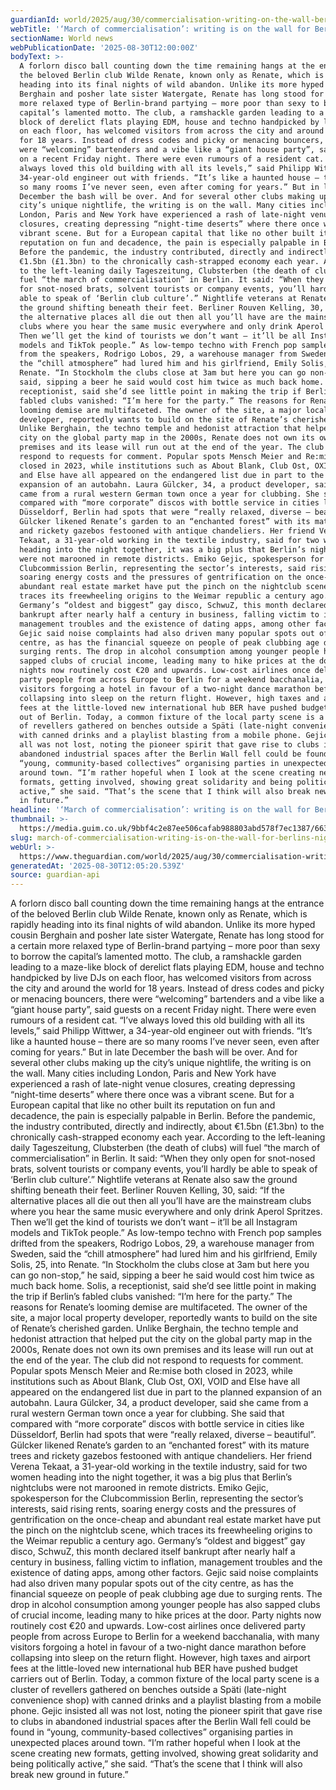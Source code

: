 ```yaml
---
guardianId: world/2025/aug/30/commercialisation-writing-on-the-wall-berlin-nightclubs
webTitle: '‘March of commercialisation’: writing is on the wall for Berlin’s nightclubs'
sectionName: World news
webPublicationDate: '2025-08-30T12:00:00Z'
bodyText: >-
  A forlorn disco ball counting down the time remaining hangs at the entrance of
  the beloved Berlin club Wilde Renate, known only as Renate, which is rapidly
  heading into its final nights of wild abandon. Unlike its more hyped cousin
  Berghain and posher late sister Watergate, Renate has long stood for a certain
  more relaxed type of Berlin-brand partying – more poor than sexy to borrow the
  capital’s lamented motto. The club, a ramshackle garden leading to a maze-like
  block of derelict flats playing EDM, house and techno handpicked by live DJs
  on each floor, has welcomed visitors from across the city and around the world
  for 18 years. Instead of dress codes and picky or menacing bouncers, there
  were “welcoming” bartenders and a vibe like a “giant house party”, said guests
  on a recent Friday night. There were even rumours of a resident cat. “I’ve
  always loved this old building with all its levels,” said Philipp Wittwer, a
  34-year-old engineer out with friends. “It’s like a haunted house – there are
  so many rooms I’ve never seen, even after coming for years.” But in late
  December the bash will be over. And for several other clubs making up the
  city’s unique nightlife, the writing is on the wall. Many cities including
  London, Paris and New York have experienced a rash of late-night venue
  closures, creating depressing “night-time deserts” where there once was a
  vibrant scene. But for a European capital that like no other built its
  reputation on fun and decadence, the pain is especially palpable in Berlin.
  Before the pandemic, the industry contributed, directly and indirectly, about
  €1.5bn (£1.3bn) to the chronically cash-strapped economy each year. According
  to the left-leaning daily Tageszeitung, Clubsterben (the death of clubs) will
  fuel “the march of commercialisation” in Berlin. It said: “When they only open
  for snot-nosed brats, solvent tourists or company events, you’ll hardly be
  able to speak of ‘Berlin club culture’.” Nightlife veterans at Renate also saw
  the ground shifting beneath their feet. Berliner Rouven Kelling, 30, said: “If
  the alternative places all die out then all you’ll have are the mainstream
  clubs where you hear the same music everywhere and only drink Aperol Spritzes.
  Then we’ll get the kind of tourists we don’t want – it’ll be all Instagram
  models and TikTok people.” As low-tempo techno with French pop samples drifted
  from the speakers, Rodrigo Lobos, 29, a warehouse manager from Sweden, said
  the “chill atmosphere” had lured him and his girlfriend, Emily Solis, 25, into
  Renate. “In Stockholm the clubs close at 3am but here you can go non-stop,” he
  said, sipping a beer he said would cost him twice as much back home. Solis, a
  receptionist, said she’d see little point in making the trip if Berlin’s
  fabled clubs vanished: “I’m here for the party.” The reasons for Renate’s
  looming demise are multifaceted. The owner of the site, a major local property
  developer, reportedly wants to build on the site of Renate’s cherished garden.
  Unlike Berghain, the techno temple and hedonist attraction that helped put the
  city on the global party map in the 2000s, Renate does not own its own
  premises and its lease will run out at the end of the year. The club did not
  respond to requests for comment. Popular spots Mensch Meier and Re:mise both
  closed in 2023, while institutions such as About Blank, Club Ost, OXI, VOID
  and Else have all appeared on the endangered list due in part to the planned
  expansion of an autobahn. Laura Gülcker, 34, a product developer, said she
  came from a rural western German town once a year for clubbing. She said that
  compared with “more corporate” discos with bottle service in cities like
  Düsseldorf, Berlin had spots that were “really relaxed, diverse – beautiful”.
  Gülcker likened Renate’s garden to an “enchanted forest” with its mature trees
  and rickety gazebos festooned with antique chandeliers. Her friend Verena
  Tekaat, a 31-year-old working in the textile industry, said for two women
  heading into the night together, it was a big plus that Berlin’s nightclubs
  were not marooned in remote districts. Emiko Gejic, spokesperson for the
  Clubcommission Berlin, representing the sector’s interests, said rising rents,
  soaring energy costs and the pressures of gentrification on the once-cheap and
  abundant real estate market have put the pinch on the nightclub scene, which
  traces its freewheeling origins to the Weimar republic a century ago.
  Germany’s “oldest and biggest” gay disco, SchwuZ, this month declared itself
  bankrupt after nearly half a century in business, falling victim to inflation,
  management troubles and the existence of dating apps, among other factors.
  Gejic said noise complaints had also driven many popular spots out of the city
  centre, as has the financial squeeze on people of peak clubbing age due to
  surging rents. The drop in alcohol consumption among younger people has also
  sapped clubs of crucial income, leading many to hike prices at the door. Party
  nights now routinely cost €20 and upwards. Low-cost airlines once delivered
  party people from across Europe to Berlin for a weekend bacchanalia, with many
  visitors forgoing a hotel in favour of a two-night dance marathon before
  collapsing into sleep on the return flight. However, high taxes and airport
  fees at the little-loved new international hub BER have pushed budget carriers
  out of Berlin. Today, a common fixture of the local party scene is a cluster
  of revellers gathered on benches outside a Späti (late-night convenience shop)
  with canned drinks and a playlist blasting from a mobile phone. Gejic insisted
  all was not lost, noting the pioneer spirit that gave rise to clubs in
  abandoned industrial spaces after the Berlin Wall fell could be found in
  “young, community-based collectives” organising parties in unexpected places
  around town. “I’m rather hopeful when I look at the scene creating new
  formats, getting involved, showing great solidarity and being politically
  active,” she said. “That’s the scene that I think will also break new ground
  in future.”
headline: '‘March of commercialisation’: writing is on the wall for Berlin’s nightclubs'
thumbnail: >-
  https://media.guim.co.uk/9bbf4c2e87ee506cafab988803abd578f7ec1387/663_0_6627_5304/500.jpg
slug: march-of-commercialisation-writing-is-on-the-wall-for-berlins-nightclubs
webUrl: >-
  https://www.theguardian.com/world/2025/aug/30/commercialisation-writing-on-the-wall-berlin-nightclubs
generatedAt: '2025-08-30T12:05:20.539Z'
source: guardian-api
---
```

A forlorn disco ball counting down the time remaining hangs at the entrance of the beloved Berlin club Wilde Renate, known only as Renate, which is rapidly heading into its final nights of wild abandon. Unlike its more hyped cousin Berghain and posher late sister Watergate, Renate has long stood for a certain more relaxed type of Berlin-brand partying – more poor than sexy to borrow the capital’s lamented motto. The club, a ramshackle garden leading to a maze-like block of derelict flats playing EDM, house and techno handpicked by live DJs on each floor, has welcomed visitors from across the city and around the world for 18 years. Instead of dress codes and picky or menacing bouncers, there were “welcoming” bartenders and a vibe like a “giant house party”, said guests on a recent Friday night. There were even rumours of a resident cat. “I’ve always loved this old building with all its levels,” said Philipp Wittwer, a 34-year-old engineer out with friends. “It’s like a haunted house – there are so many rooms I’ve never seen, even after coming for years.” But in late December the bash will be over. And for several other clubs making up the city’s unique nightlife, the writing is on the wall. Many cities including London, Paris and New York have experienced a rash of late-night venue closures, creating depressing “night-time deserts” where there once was a vibrant scene. But for a European capital that like no other built its reputation on fun and decadence, the pain is especially palpable in Berlin. Before the pandemic, the industry contributed, directly and indirectly, about €1.5bn (£1.3bn) to the chronically cash-strapped economy each year. According to the left-leaning daily Tageszeitung, Clubsterben (the death of clubs) will fuel “the march of commercialisation” in Berlin. It said: “When they only open for snot-nosed brats, solvent tourists or company events, you’ll hardly be able to speak of ‘Berlin club culture’.” Nightlife veterans at Renate also saw the ground shifting beneath their feet. Berliner Rouven Kelling, 30, said: “If the alternative places all die out then all you’ll have are the mainstream clubs where you hear the same music everywhere and only drink Aperol Spritzes. Then we’ll get the kind of tourists we don’t want – it’ll be all Instagram models and TikTok people.” As low-tempo techno with French pop samples drifted from the speakers, Rodrigo Lobos, 29, a warehouse manager from Sweden, said the “chill atmosphere” had lured him and his girlfriend, Emily Solis, 25, into Renate. “In Stockholm the clubs close at 3am but here you can go non-stop,” he said, sipping a beer he said would cost him twice as much back home. Solis, a receptionist, said she’d see little point in making the trip if Berlin’s fabled clubs vanished: “I’m here for the party.” The reasons for Renate’s looming demise are multifaceted. The owner of the site, a major local property developer, reportedly wants to build on the site of Renate’s cherished garden. Unlike Berghain, the techno temple and hedonist attraction that helped put the city on the global party map in the 2000s, Renate does not own its own premises and its lease will run out at the end of the year. The club did not respond to requests for comment. Popular spots Mensch Meier and Re:mise both closed in 2023, while institutions such as About Blank, Club Ost, OXI, VOID and Else have all appeared on the endangered list due in part to the planned expansion of an autobahn. Laura Gülcker, 34, a product developer, said she came from a rural western German town once a year for clubbing. She said that compared with “more corporate” discos with bottle service in cities like Düsseldorf, Berlin had spots that were “really relaxed, diverse – beautiful”. Gülcker likened Renate’s garden to an “enchanted forest” with its mature trees and rickety gazebos festooned with antique chandeliers. Her friend Verena Tekaat, a 31-year-old working in the textile industry, said for two women heading into the night together, it was a big plus that Berlin’s nightclubs were not marooned in remote districts. Emiko Gejic, spokesperson for the Clubcommission Berlin, representing the sector’s interests, said rising rents, soaring energy costs and the pressures of gentrification on the once-cheap and abundant real estate market have put the pinch on the nightclub scene, which traces its freewheeling origins to the Weimar republic a century ago. Germany’s “oldest and biggest” gay disco, SchwuZ, this month declared itself bankrupt after nearly half a century in business, falling victim to inflation, management troubles and the existence of dating apps, among other factors. Gejic said noise complaints had also driven many popular spots out of the city centre, as has the financial squeeze on people of peak clubbing age due to surging rents. The drop in alcohol consumption among younger people has also sapped clubs of crucial income, leading many to hike prices at the door. Party nights now routinely cost €20 and upwards. Low-cost airlines once delivered party people from across Europe to Berlin for a weekend bacchanalia, with many visitors forgoing a hotel in favour of a two-night dance marathon before collapsing into sleep on the return flight. However, high taxes and airport fees at the little-loved new international hub BER have pushed budget carriers out of Berlin. Today, a common fixture of the local party scene is a cluster of revellers gathered on benches outside a Späti (late-night convenience shop) with canned drinks and a playlist blasting from a mobile phone. Gejic insisted all was not lost, noting the pioneer spirit that gave rise to clubs in abandoned industrial spaces after the Berlin Wall fell could be found in “young, community-based collectives” organising parties in unexpected places around town. “I’m rather hopeful when I look at the scene creating new formats, getting involved, showing great solidarity and being politically active,” she said. “That’s the scene that I think will also break new ground in future.”
